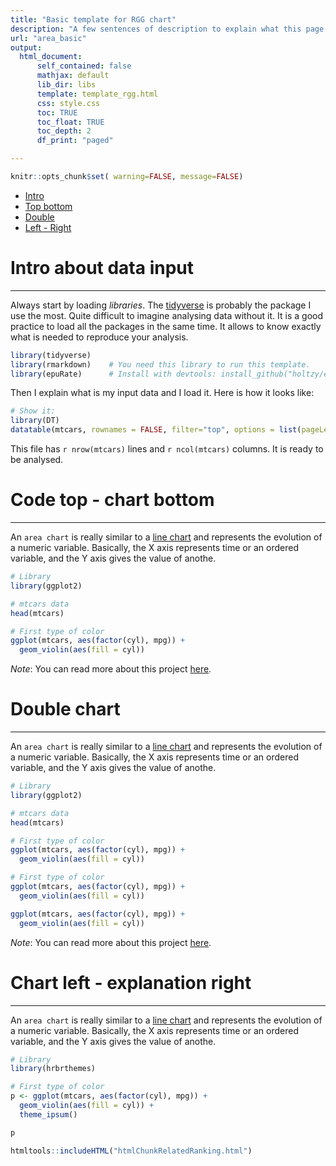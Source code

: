 ```yaml
---
title: "Basic template for RGG chart"
description: "A few sentences of description to explain what this page is <a href='https://www.google.com'>gonna be about</a> mate."
url: "area_basic"
output:
  html_document:
      self_contained: false    
      mathjax: default
      lib_dir: libs
      template: template_rgg.html
      css: style.css
      toc: TRUE
      toc_float: TRUE
      toc_depth: 2
      df_print: "paged"

---
```



```r
knitr::opts_chunk$set( warning=FALSE, message=FALSE)
```

<!--html_preserve-->
<div>
  <nav class="col-sm-3 col-4" id="myScrollspy">
    <ul class="nav nav-pills flex-column">
      <li class="nav-item">
        <a class="nav-link" href="#intro">Intro</a>
      </li>
      <li class="nav-item">
        <a class="nav-link" href="#topbottom">Top bottom</a>
      </li>
      <li class="nav-item">
        <a class="nav-link active" href="#double">Double</a>
      </li>
      <li class="nav-item">
        <a class="nav-link" href="#leftright">Left - Right</a>
      </li>
    </ul>
  </nav>
</div>
<!--/html_preserve-->

<div class="container">




# Intro about data input {#intro}
***
  
  Always start by loading *libraries*. The [tidyverse](https://www.tidyverse.org) is probably the package I use the most. Quite difficult to imagine analysing data without it. It is a good practice to load all the packages in the same time. It allows to know exactly what is needed to reproduce your analysis.
```r
library(tidyverse)
library(rmarkdown)    # You need this library to run this template.
library(epuRate)      # Install with devtools: install_github("holtzy/epuRate", force=TRUE)
```

Then I explain what is my input data and I load it. Here is how it looks like:
```r
# Show it:
library(DT)
datatable(mtcars, rownames = FALSE, filter="top", options = list(pageLength = 5, scrollX=T) )
```

This file has `r nrow(mtcars)` lines and `r ncol(mtcars)` columns. It is ready to be analysed.





# Code top - chart bottom {#topbottom}
***
  
An `area chart` is really similar to a [line chart](https://www.data-to-viz.com/graph/line.html) and represents the evolution of a numeric variable. Basically, the X axis represents time or an ordered variable, and the Y axis gives the value of anothe.

```r
# Library
library(ggplot2)

# mtcars data
head(mtcars)

# First type of color
ggplot(mtcars, aes(factor(cyl), mpg)) + 
  geom_violin(aes(fill = cyl))
```

*Note*: You can read more about this project [here](https://www.data-to-viz.com/story/TwoNumOrdered.html).




# Double chart {#double}
***
  
An `area chart` is really similar to a [line chart](https://www.data-to-viz.com/graph/line.html) and represents the evolution of a numeric variable. Basically, the X axis represents time or an ordered variable, and the Y axis gives the value of anothe.

```r
# Library
library(ggplot2)

# mtcars data
head(mtcars)

# First type of color
ggplot(mtcars, aes(factor(cyl), mpg)) + 
  geom_violin(aes(fill = cyl))

# First type of color
ggplot(mtcars, aes(factor(cyl), mpg)) + 
  geom_violin(aes(fill = cyl))

ggplot(mtcars, aes(factor(cyl), mpg)) + 
  geom_violin(aes(fill = cyl))
```

*Note*: You can read more about this project [here](https://www.data-to-viz.com/story/TwoNumOrdered.html).







# Chart left - explanation right {#leftright}
***
  
<div class = "row">
  
<div class = "col-md-6  col-sm-12 align-self-center">
An `area chart` is really similar to a [line chart](https://www.data-to-viz.com/graph/line.html) and represents the evolution of a numeric variable. Basically, the X axis represents time or an ordered variable, and the Y axis gives the value of anothe.

```r
# Library
library(hrbrthemes)

# First type of color
p <- ggplot(mtcars, aes(factor(cyl), mpg)) + 
  geom_violin(aes(fill = cyl)) +
  theme_ipsum()
```

</div>
  
<div class = "col-md-6  col-sm-12">
```r
p
```
</div>
</div>




<!-- Close container -->
</div>




```r
htmltools::includeHTML("htmlChunkRelatedRanking.html")
```







